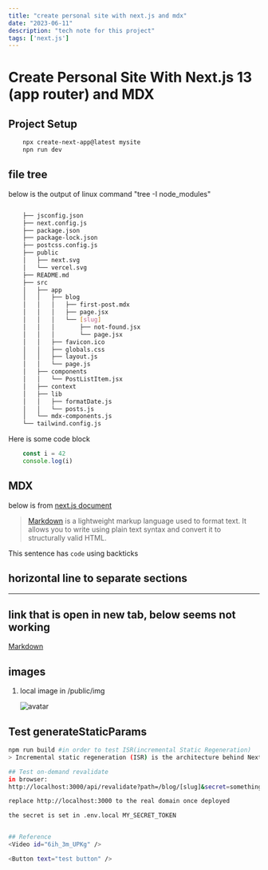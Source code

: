 ```yaml
---
title: "create personal site with next.js and mdx"
date: "2023-06-11"
description: "tech note for this project"
tags: ['next.js']
---
```


# Create Personal Site With Next.js 13 (app router) and MDX

## Project Setup
```bash
    npx create-next-app@latest mysite
    npn run dev
```

## file tree

below is the output of linux command "tree -I node_modules"
```bash

    ├── jsconfig.json
    ├── next.config.js
    ├── package.json
    ├── package-lock.json
    ├── postcss.config.js
    ├── public
    │   ├── next.svg
    │   └── vercel.svg
    ├── README.md
    ├── src
    │   ├── app
    │   │   ├── blog
    │   │   │   ├── first-post.mdx
    │   │   │   ├── page.jsx
    │   │   │   └── [slug]
    │   │   │       ├── not-found.jsx
    │   │   │       └── page.jsx
    │   │   ├── favicon.ico
    │   │   ├── globals.css
    │   │   ├── layout.js
    │   │   └── page.js
    │   ├── components
    │   │   └── PostListItem.jsx
    │   ├── context
    │   ├── lib
    │   │   ├── formatDate.js
    │   │   └── posts.js
    │   └── mdx-components.js
    └── tailwind.config.js
```

Here is some code block
```js
	const i = 42
	console.log(i)
```

## MDX

below is from [next.js document](https://nextjs.org/docs/app/building-your-application/configuring/mdx)

> [Markdown](https://daringfireball.net/projects/markdown/syntax) is a lightweight markup language used to format text. It allows you to write using plain text syntax and convert it to structurally valid HTML.

This sentence has `code` using backticks

## horizontal line to separate sections

---

## link that is open in new tab, below seems not working

<a href="https://daringfireball.net/projects/markdown/syntax" target="_blank">
  Markdown
</a>

## images

1. local image in /public/img

   ![avatar](/img/avatar1.png)

## Test generateStaticParams
```bash
npm run build #in order to test ISR(incremental Static Regeneration)
> Incremental static regeneration (ISR) is the architecture behind Next. js that allows pages to be updated after a site has been built and deployed. Compared to server-side rendered (SSR) pages and statically-generated pages, ISR pages have distinct advantages. They are not rebuilt for each user, so they load quickly 

## Test on-demand revalidate
in browser:
http://localhost:3000/api/revalidate?path=/blog/[slug]&secret=somethingonlymeknow

replace http://localhost:3000 to the real domain once deployed

the secret is set in .env.local MY_SECRET_TOKEN


## Reference
<Video id="6ih_3m_UPKg" />

<Button text="test button" />


